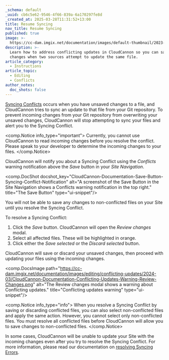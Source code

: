 ```yaml
---
_schema: default
_uuid: cb6c5e62-9546-4f66-839a-6a170297fe8d
_created_at: 2025-03-28T11:31:52+13:00
title: Resume Syncing
nav_title: Resume Syncing
published: true
image: >-
  https://cc-dam.imgix.net/documentation/images/default-thumbnail/2023-Q4/CloudCannon-Documentation-Thumbnail.png
description: >-
  Learn how to address conflicting updates in CloudCannon so you can save your
  changes when two sources attempt to update the same file.
article_category:
  - Instructions
article_topic:
  - Editing
  - Conflicts
author_notes:
  doc_shots: false
---
```

[Syncing Conflicts](/documentation/articles/what-are-conflicts/) occurs when you have unsaved changes to a file, and CloudCannon tries to sync an update to that file from your Git repository. To prevent incoming changes from your Git repository from overwriting your unsaved changes, CloudCannon will stop attempting to sync your files and alert you to the Syncing Conflict.

<comp.Notice info_type="important">
  Currently, you cannot use CloudCannon to read incoming changes before you resolve the conflict. Please speak to your developer to determine the incoming changes to your files.
</comp.Notice>

CloudCannon will notify you about a Syncing Conflict using the *Conflicts* warning notification above the *Save* button in your *Site Navigation*.

<comp.DocShot docshot_key="CloudCannon-Documentation-Save-Button-Syncing-Conflict-Notification" alt="A screenshot of the Save Button in the Site Navigation shows a Conflicts warning notification in the top right." title="The Save Button" type="ui-snippet"/>

You will not be able to save any changes to non-conflicted files on your Site until you resolve the Syncing Conflict.

To resolve a Syncing Conflict:

1. Click the *Save* button. CloudCannon will open the *Review changes* modal.
2. Select all affected files. These will be highlighted in orange.
3. Click either the *Save selected* or the *Discard selected* button.

CloudCannon will save or discard your unsaved changes, then proceed with updating your files using the incoming changes.

<comp.DocsImage path="https://cc-dam.imgix.net/documentation/images/editing/conflicting-updates/2024-03/CloudCannon-Documentation-Conflicting-Updates-Warning-Review-Changes.png" alt="The Review changes modal shows a warning about Conflicting updates." title="Conflicting updates warning" type="ui-snippet"/>

<comp.Notice info_type="info">
  When you resolve a Syncing Conflict by saving or discarding conflicted files, you can also select non-conflicted files and apply the same action. However, you cannot select only non-conflicted files. You must resolve all conflicted files before CloudCannon will allow you to save changes to non-conflicted files.
</comp.Notice>

In some cases, CloudCannon will be unable to update your Site with the incoming changes even after you try to resolve the Syncing Conflict. For more information, please read our documentation on [resolving Syncing Errors](/documentation/articles/resolve-syncing-conflicts/).